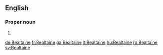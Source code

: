 ==English==
===Proper noun===
{{en-proper-noun}}

#{{alternative spelling of|[[Beltane]]}}

[[de:Bealtaine]]
[[fr:Bealtaine]]
[[ga:Bealtaine]]
[[lt:Bealtaine]]
[[hu:Bealtaine]]
[[ro:Bealtaine]]
[[sv:Bealtaine]]